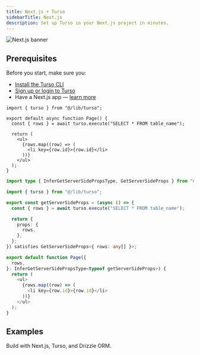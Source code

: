 ```yaml
---
title: Next.js + Turso
sidebarTitle: Next.js
description: Set up Turso in your Next.js project in minutes.
---
```


![Next.js banner](/images/guides/nextjs-banner.png)

## Prerequisites

Before you start, make sure you:

- [Install the Turso CLI](/cli/installation)
- [Sign up or login to Turso](/cli/authentication#signup)
- Have a Next.js app &mdash; [learn more](https://nextjs.org/docs/getting-started/installation)

<Steps>

<Step title="Install the libSQL SDK">

<Snippet file="install-libsql-client-ts.mdx" />

</Step>

<Step title="Configure database credentials">

<Snippet file="retrieve-database-credentials.mdx" />

</Step>

<Step title="Configure libSQL client">

<Snippet file="configure-libsql-client-ts.mdx" />

</Step>

<Step title="Execute SQL">

<CodeGroup>

```tsx App Router
import { turso } from "@/lib/turso";

export default async function Page() {
  const { rows } = await turso.execute("SELECT * FROM table_name");

  return (
    <ul>
      {rows.map((row) => (
        <li key={row.id}>{row.id}</li>
      ))}
    </ul>
  );
}
```

```ts Pages Directory
import type { InferGetServerSidePropsType, GetServerSideProps } from "next";

import { turso } from "@/lib/turso";

export const getServerSideProps = (async () => {
  const { rows } = await turso.execute("SELECT * FROM table_name");

  return {
    props: {
      rows,
    },
  };
}) satisfies GetServerSideProps<{ rows: any[] }>;

export default function Page({
  rows,
}: InferGetServerSidePropsType<typeof getServerSideProps>) {
  return (
    <ul>
      {rows.map((row) => (
        <li key={row.id}>{row.id}</li>
      ))}
    </ul>
  );
}
```

</CodeGroup>

</Step>

</Steps>

## Examples

<CardGroup cols={2}>
  <Card
    title="Full Stack App"
    icon="github"
    href="https://github.com/tursodatabase/nextjs-turso-starter"
  >
    Build with Next.js, Turso, and Drizzle ORM.
  </Card>
</CardGroup>
